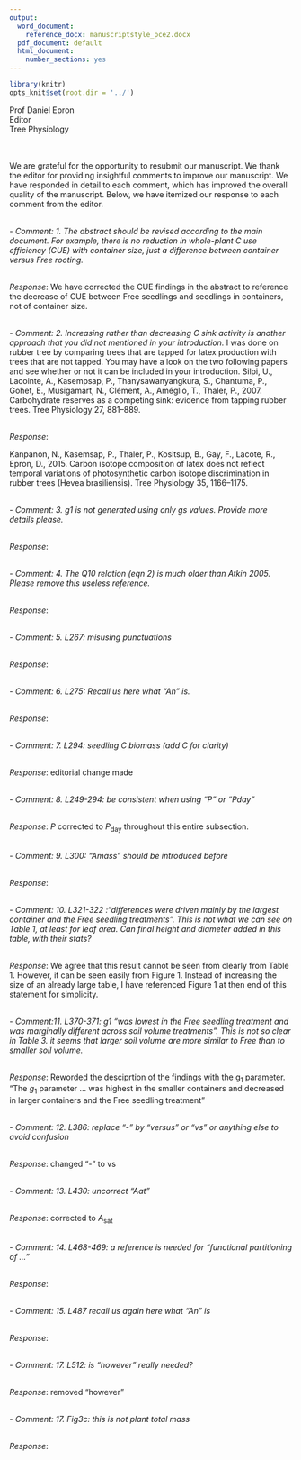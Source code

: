 ```yaml
---
output:
  word_document:
    reference_docx: manuscriptstyle_pce2.docx
  pdf_document: default
  html_document:
    number_sections: yes
---
```


```r
library(knitr)
opts_knit$set(root.dir = '../')
```

Prof Daniel Epron
\
Editor
\
Tree Physiology

\
\
We are grateful for the opportunity to resubmit our manuscript. We thank the editor for providing insightful comments to improve our manuscript. We have responded in detail to each comment, which has improved the overall quality of the manuscript. Below, we have itemized our response to each comment from the editor.

\
- *Comment: 1. The abstract should be revised according to the main document. For example, there is no reduction in whole-plant C use efficiency (CUE) with container size, just a difference between container versus Free rooting.*

\
*Response*: We have corrected the CUE findings in the abstract to reference the decrease of CUE between Free seedlings and seedlings in containers, not of container size.

\
- *Comment: 2. Increasing rather than decreasing C sink activity is another approach that you did not mentioned in your introduction.*
I was done on rubber tree by comparing trees that are tapped for latex production with trees that are not tapped. You may have a look on the two following papers and see whether or not it can be included in your introduction.
Silpi, U., Lacointe, A., Kasempsap, P., Thanysawanyangkura, S., Chantuma, P., Gohet, E., Musigamart, N., Clément, A., Améglio, T., Thaler, P., 2007. Carbohydrate reserves as a competing sink: evidence from tapping rubber trees. Tree Physiology 27, 881–889.

\
*Response*:

Kanpanon, N., Kasemsap, P., Thaler, P., Kositsup, B., Gay, F., Lacote, R., Epron, D., 2015. Carbon isotope composition of latex does not reflect temporal variations of photosynthetic carbon isotope discrimination in rubber trees (Hevea brasiliensis). Tree Physiology 35, 1166–1175.

\
- *Comment: 3. g1 is not generated using only gs values. Provide more details please.*

\
*Response*:

\
- *Comment: 4. The Q10 relation (eqn 2) is much older than Atkin 2005. Please remove this useless reference.*

\
*Response*:

\
- *Comment: 5. L267: misusing punctuations*

\
*Response*:

\
- *Comment: 6. L275: Recall us here what "An" is.*

\
*Response*:

\
- *Comment: 7. L294: seedling C biomass (add C for clarity)*

\
*Response*: editorial change made

\
- *Comment:  8. L249-294: be consistent when using "P" or "Pday"*

\
*Response*: *P* corrected to *P*~day~ throughout this entire subsection.

\
- *Comment: 9. L300: "Amass" should be introduced before*

\
*Response*:

\
- *Comment: 10. L321-322 :"differences were driven mainly by the largest container and the Free seedling treatments". This is not what we can see on Table 1, at least for leaf area. Can final height and diameter added in this table, with their stats?*

\
*Response*: We agree that this result cannot be seen from clearly from Table 1.  However, it can be seen easily from Figure 1. Instead of increasing the size of an already large table, I have referenced Figure 1 at then end of this statement for simplicity.

\
- *Comment:11. L370-371: g1 "was lowest in the Free seedling treatment and was marginally different across soil volume treatments". This is not so clear in Table 3. it seems that larger soil volume are more similar to Free than to smaller soil volume.*

\
*Response*: Reworded the desciprtion of the findings with the g~1~ parameter. "The *g*~1~ parameter ... was highest in the smaller containers and decreased in larger containers and the Free seedling treatment"

\
- *Comment: 12. L386: replace "-" by "versus" or "vs" or anything else to avoid confusion*

\
*Response*: changed "-" to vs

\
- *Comment: 13. L430: uncorrect "Aat"*

\
*Response*: corrected to *A*~sat~

\
- *Comment: 14. L468-469: a reference is needed for "functional partitioning of ..."*

\
*Response*:

\
- *Comment: 15. L487 recall us again here what "An" is*

\
*Response*:

\
- *Comment: 17. L512: is "however" really needed?*

\
*Response*: removed "however"

\
- *Comment: 17. Fig3c: this is not plant total mass*

\
*Response*:

